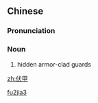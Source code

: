 ==Chinese==
{{zh-forms}}

===Pronunciation===
{{zh-pron
|m=fújiǎ
|cat=n
}}

===Noun===
{{zh-noun}}

# {{lb|zh|archaic}} hidden armor-clad guards

[[Category:Mandarin archaic terms|fu2jia3]]

[[zh:伏甲]]